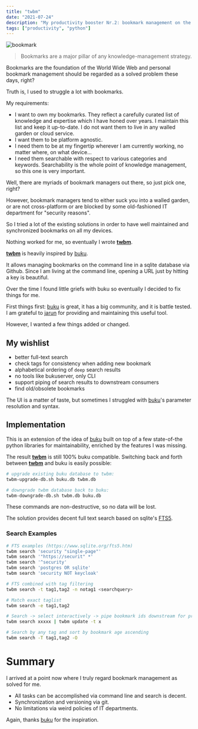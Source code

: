 ```yaml
---
title: "twbm"
date: "2021-07-24"
description: "My productivity booster Nr.2: bookmark management on the command line."
tags: ["productivity", "python"]
---
```


![bookmark](bm.png)

> Bookmarks are a major pillar of any knowledge-management strategy. 

Bookmarks are the foundation of the World Wide Web and personal bookmark management should be regarded as a solved problem
these days, right?

Truth is, I used to struggle a lot with bookmarks.

My requirements:
- I want to own my bookmarks. They reflect a carefully curated list of knowledge and expertise which I have honed over
  years. I maintain this list and keep it up-to-date. I do not want them to live in any walled garden or cloud service.
- I want them to be platform agnostic.
- I need them to be at my fingertip wherever I am currently working, no matter where, on what device...
- I need them searchable with respect to various categories and keywords. Searchability is the whole point of
  knowledge management, so this one is very important.

Well, there are myriads of bookmark managers out there, so just pick one, right?

However, bookmark managers tend to either suck you into a walled garden, or are not cross-platform or are blocked
by some old-fashioned IT department for "security reasons".

So I tried a lot of the existing solutions in order to have well maintained and synchronized bookmarks on all my devices.

Nothing worked for me, so eventually I wrote **[twbm](https://github.com/sysid/twbm)**.

**[twbm](https://github.com/sysid/twbm)** is heavily inspired by [buku](https://github.com/jarun/buku).

It allows managing bookmarks on the command line in a sqlite database via Github.
Since I am living at the command line, opening a URL just by hitting a key is beautiful.

Over the time I found little griefs with buku so eventually I decided to fix things for me.

First things first: [buku](https://github.com/jarun/buku) is great, it has a big community, and it is battle tested. 
I am grateful to [jarun](https://github.com/jarun) for providing and maintaining this useful tool.

However, I wanted a few things added or changed.

## My wishlist
- better full-text search
- check tags for consistency when adding new bookmark
- alphabetical ordering of `deep` search results
- no tools like bukuserver, only CLI
- support piping of search results to downstream consumers
- find old/obsolete bookmarks

The UI is a matter of taste, but sometimes I struggled with [buku](https://github.com/jarun/buku)'s parameter resolution and syntax.

## Implementation
This is an extension of the idea of [buku](https://github.com/jarun/buku) built on top of a few state-of-the python libraries
for maintainability, enriched by the features I was missing. 

The result **[twbm](https://github.com/sysid/twbm)** is still 100% buku compatible.
Switching back and forth between **[twbm](https://github.com/sysid/twbm)** and buku is easily possible:

```bash
# upgrade existing buku database to twbm: 
twbm-upgrade-db.sh buku.db twbm.db

# downgrade twbm database back to buku:
twbm-downgrade-db.sh twbm.db buku.db
```

These commands are non-destructive, so no data will be lost.

The solution provides decent full text search based on sqlite's [FTS5](https://www.sqlite.org/fts5.html).

### Search Examples
```bash
# FTS examples (https://www.sqlite.org/fts5.htm)
twbm search 'security "single-page"'
twbm search '"https://securit" *'
twbm search '^security'
twbm search 'postgres OR sqlite'
twbm search 'security NOT keycloak'

# FTS combined with tag filtering
twbm search -t tag1,tag2 -n notag1 <searchquery>

# Match exact taglist
twbm search -e tag1,tag2

# Search -> select interactively -> pipe bookmark ids downstream for processing, e.g. adding tag 'x'
twbm search xxxxx | twbm update -t x

# Search by any tag and sort by bookmark age ascending
twbm search -T tag1,tag2 -O
```

# Summary
I arrived at a point now where I truly regard bookmark management as solved for me. 

- All tasks can be accomplished via command line and search is decent.
- Synchronization and versioning via git.
- No limitations via weird policies of IT departments.

Again, thanks [buku](https://github.com/jarun/buku) for the inspiration.